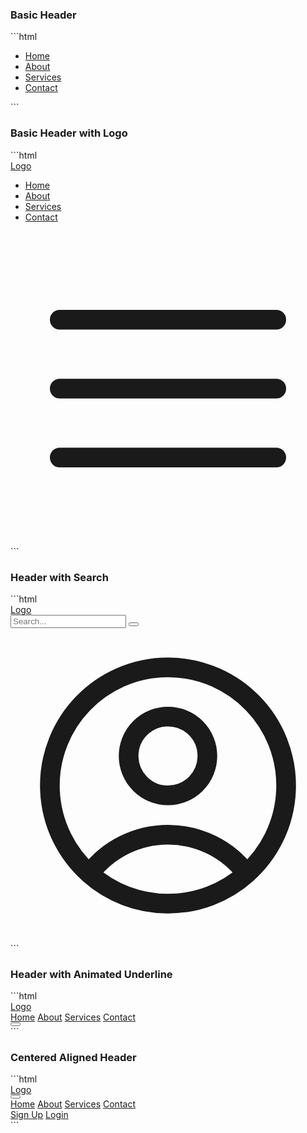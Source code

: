 
### Basic Header
<BasicHeader />
```html
<nav class="bg-teal-500 py-4">
  <div class="container mx-auto flex justify-center">
    <ul class="flex flex-wrap space-x-4 md:justify-center">
      <li><a href="#" class="text-white hover:text-gray-200">Home</a></li>
      <li><a href="#" class="text-white hover:text-gray-200">About</a></li>
      <li><a href="#" class="text-white hover:text-gray-200">Services</a></li>
      <li><a href="#" class="text-white hover:text-gray-200">Contact</a></li>
    </ul>
  </div>
</nav>
```

### Basic Header with Logo
<BasicHeaderWithLogo />
```html
<nav class="bg-gray-800 py-4">
  <div class="container mx-auto flex justify-between">
    <a href="#" class="ml-5 text-xl font-bold text-white md:mb-0">Logo</a>
    <ul class="hidden flex-col space-y-4 md:flex md:flex-row md:space-x-4 md:space-y-0">
      <li><a href="#" class="text-gray-300 hover:text-white">Home</a></li>
      <li><a href="#" class="text-gray-300 hover:text-white">About</a></li>
      <li><a href="#" class="text-gray-300 hover:text-white">Services</a></li>
      <li><a href="#" class="text-gray-300 hover:text-white">Contact</a></li>
    </ul>
    <div id="menuToggle" class="mr-5 cursor-pointer text-white md:hidden">
      <svg xmlns="http://www.w3.org/2000/svg" fill="none" viewBox="0 0 24 24" stroke-width="1.5" stroke="currentColor" class="h-6 w-6">
        <path stroke-linecap="round" stroke-linejoin="round" d="M3.75 6.75h16.5M3.75 12h16.5m-16.5 5.25h16.5" />
      </svg>
    </div>
  </div>
</nav>
```

### Header with Search
<HeaderwithSearch />
```html
<nav class="bg-gray-100 py-4">
  <div class="container mx-auto flex items-center justify-between">
    <a href="#" class="ml-2 text-xl font-bold">Logo</a>
    <div class="flex items-center space-x-4">
      <div class="relative hidden md:block">
        <input type="text" class="rounded-lg border border-gray-300 px-4 py-2 focus:outline-none" placeholder="Search..." />
        <button class="absolute right-0 top-0 mr-4 mt-3">
          <svg class="h-4 w-4 fill-current text-gray-500" xmlns="http://www.w3.org/2000/svg" viewBox="0 0 20 20"><path d="M12.9 14.32a8 8 0 1 1 1.41-1.41l5.35 5.33-1.42 1.42-5.33-5.34zM8 14A6 6 0 1 0 8 2a6 6 0 0 0 0 12z" /></svg>
        </button>
      </div>
      <a href="#">
        <svg xmlns="http://www.w3.org/2000/svg" fill="none" viewBox="0 0 24 24" stroke-width="1.5" stroke="currentColor" class="mr-2 h-8 w-8">
          <path stroke-linecap="round" stroke-linejoin="round" d="M17.982 18.725A7.488 7.488 0 0 0 12 15.75a7.488 7.488 0 0 0-5.982 2.975m11.963 0a9 9 0 1 0-11.963 0m11.963 0A8.966 8.966 0 0 1 12 21a8.966 8.966 0 0 1-5.982-2.275M15 9.75a3 3 0 1 1-6 0 3 3 0 0 1 6 0Z" />
        </svg>
      </a>
    </div>
  </div>
</nav>
```

### Header with Animated Underline
<HeaderwithAnimation />
```html
<nav class="bg-gray-900 py-4">
  <div class="container mx-auto flex items-center justify-between">
    <a href="#" class="ml-2 text-xl font-bold text-white">Logo</a>
    <div class="hidden items-center space-x-6 md:flex">
      <a href="#" class="relative text-gray-300 after:absolute after:bottom-0 after:left-0 after:h-0.5 after:w-full after:scale-x-0 after:bg-white after:transition-all after:duration-300 hover:text-white hover:after:scale-x-100">Home</a>
      <a href="#" class="relative text-gray-300 after:absolute after:bottom-0 after:left-0 after:h-0.5 after:w-full after:scale-x-0 after:bg-white after:transition-all after:duration-300 hover:text-white hover:after:scale-x-100">About</a>
      <a href="#" class="relative text-gray-300 after:absolute after:bottom-0 after:left-0 after:h-0.5 after:w-full after:scale-x-0 after:bg-white after:transition-all after:duration-300 hover:text-white hover:after:scale-x-100">Services</a>
      <a href="#" class="relative text-gray-300 after:absolute after:bottom-0 after:left-0 after:h-0.5 after:w-full after:scale-x-0 after:bg-white after:transition-all after:duration-300 hover:text-white hover:after:scale-x-100">Contact</a>
    </div>
    <div class="md:hidden">
      <button id="menu-toggle" class="mr-2 text-gray-300 hover:text-white focus:outline-none">
        <svg xmlns="http://www.w3.org/2000/svg" fill="none" viewBox="0 0 24 24" stroke-width="1.5" stroke="currentColor" class="h-6 w-6">
          <path stroke-linecap="round" stroke-linejoin="round" d="M3.75 6.75h16.5M3.75 12h16.5m-16.5 5.25h16.5" />
        </svg>
      </button>
    </div>
  </div>
</nav>
```

### Centered Aligned Header
<CenteredAlignedHeader />
```html
<nav class="bg-gray-100 py-4">
  <div class="container mx-auto flex items-center justify-between">
    <a href="#" class="ml-5 text-xl font-bold text-gray-800">Logo</a>
    <div class="md:hidden">
      <button class="text-gray-600 hover:text-gray-800 focus:outline-none">
        <svg xmlns="http://www.w3.org/2000/svg" fill="none" viewBox="0 0 24 24" stroke-width="1.5" stroke="currentColor" class="mr-5 h-6 w-6">
          <path stroke-linecap="round" stroke-linejoin="round" d="M3.75 6.75h16.5M3.75 12h16.5m-16.5 5.25h16.5" />
        </svg>
      </button>
    </div>
    <div class="hidden items-center space-x-6 md:flex">
      <a href="#" class="text-gray-600 hover:text-gray-800">Home</a>
      <a href="#" class="text-gray-600 hover:text-gray-800">About</a>
      <a href="#" class="text-gray-600 hover:text-gray-800">Services</a>
      <a href="#" class="text-gray-600 hover:text-gray-800">Contact</a>
    </div>
    <div class="hidden items-center space-x-4 md:flex">
      <a href="#" class="rounded bg-blue-500 px-4 py-2 font-bold text-white hover:bg-blue-700">Sign Up</a>
      <a href="#" class="rounded bg-transparent px-4 py-2 font-semibold text-blue-700 hover:underline">Login</a>
    </div>
  </div>
</nav>
```
